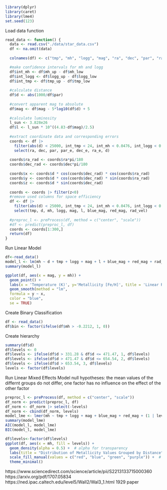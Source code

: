 ```r
library(dplyr)
library(caret)
library(lme4)
set.seed(123)
```


Load data function
```r
read_data <- function() {
  data <- read.csv("./data/star_data.csv")
  df <- na.omit(data)
  
  colnames(df) <- c("tmp", "mh", "logg", "mag", "ra", "dec", "par", "ra_e", "dec_e", "par_e", "logg_low", "logg_up", "mh_low", "mh_up","tmp_low", "tmp_up", "blue_mag", "red_mag", "rad_vel")

  #make confidence intervals for mh and logg
  df$int_mh <- df$mh_up - df$mh_low
  df$int_logg <- df$logg_up - df$logg_low
  df$int_tmp <- df$tmp_up - df$tmp_low
  
  #calculate distance
  df$d <- abs(1000/df$par)
  
  #convert apparent mag to absolute
  df$mag <- df$mag - 5*log10(df$d) + 5
  
  #calculate luminosity
  l_sun <- 3.828e26
  df$l <- l_sun * 10^((4.83-df$mag)/2.5)
  
  #extract coordinate data and corresponding errors
  coords <- df |>
    filter(abs(d) < 25000, int_tmp < 24, int_mh < 0.0476, int_logg < 0.025) |>
    select(ra, dec, par, par_e, dec_e, ra_e, d)
  
  coords$ra_rad <- coords$ra*pi/180
  coords$dec_rad <- coords$dec*pi/180
  
  coords$x <- coords$d * cos(coords$dec_rad) * cos(coords$ra_rad)
  coords$y <- coords$d * cos(coords$dec_rad) * sin(coords$ra_rad)
  coords$z <- coords$d * sin(coords$dec_rad)
  
  coords <- coords |> filter(z<0)
  #remove used columns for space efficiency
  df <- df |> 
    filter(abs(d) < 25000, int_tmp < 24, int_mh < 0.0476, int_logg < 0.025, par_e < 0.0132) |>
    select(tmp, d, mh, logg, mag, l, blue_mag, red_mag, rad_vel) 
  
  #preproc_l <- preProcess(df, method = c("center", "scale"))
  #df <- predict(preproc_l, df)
  coords <- coords[1:300,]
  return(df)
}
```

Run Linear Model

```r
df<-read_data()
model_l <- lm(mh ~ d + tmp + logg + mag + l + blue_mag + red_mag + rad_vel, data = df)
summary(model_l)

ggplot(df, aes(x = mag, y = mh)) +
  geom_point() +     
  labs(x = 'Temperature (K)', y='Metallicity [Fe/H]', title = 'Linear Relationship Between Temperature and Metallicity') +
  geom_smooth(method = "lm",         
  formula = y ~ x,       
  color = "blue",         
  se = TRUE)
```

Create Binary Classification
```r
df <- read_data()
df$bin <- factor(ifelse(df$mh > -0.2212, 1, 0))


```






Create hierarchy
```r
summary(df$d)
df$levels <- 0
df$levels <- ifelse(df$d > 331.28 & df$d <= 471.47, 1, df$levels)
df$levels <- ifelse(df$d > 471.47 & df$d <= 654.54, 2, df$levels)
df$levels <- ifelse(df$d > 653.54, 3, df$levels)
levels <- factor(df$levels)
```


Run Linear Mixed Effects Model
null hypotheses: the mean values of the differnt groups do not differ, one factor has no influence on the effect of the other factor
```r
preproc_l <- preProcess(df, method = c("center", "scale"))
df_norm <- predict(preproc_l, df)
df_norm <- df_norm |> select(-levels)
df_norm <- cbind(df_norm, levels)
model_lme <- lmer(mh ~ tmp + logg + mag + blue_mag + red_mag + (1 | levels), data = df_norm)
summary(model_lme)
AIC(model_l, model_lme)
BIC(model_l, model_lme)

df$levels<-factor(df$levels)
ggplot(df, aes(x = mh, fill = levels)) +
  geom_density(alpha = 0.5) +  # alpha for transparency
  labs(title = "Distribution of Metallicity Values Grouped by Distance", x = "Metallicity", y = "Density") +
  scale_fill_manual(values = c("red", "blue", "green", "purple")) +  # Custom colors
  theme_minimal()
```


https://www.sciencedirect.com/science/article/pii/S2213133715000360
https://arxiv.org/pdf/1707.05834    
https://ned.ipac.caltech.edu/level5/Wall2/Wal3_1.html
1929 paper











